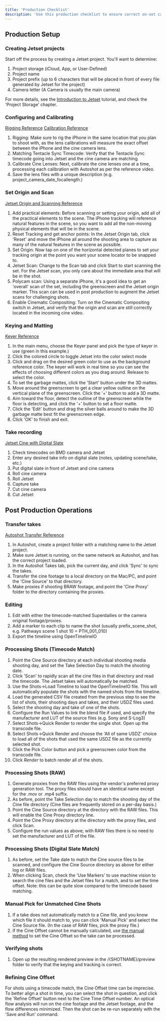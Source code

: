 ```yaml
---
title: 'Production Checklist'
description: 'Use this production checklist to ensure correct on-set calibration, preview, and capture with Jetset Cine and cinematic compositing.'
---
```


## Production Setup
### Creating Jetset projects

Start off the process by creating a Jetset project. You'll want to determine:
1. Project storage (iCloud, App, or User-Defined)
2. Project name
3. Project prefix (up to 6 characters that will be placed in front of every file generated by Jetset for the project)
4. Camera letter (A Camera is usually the main camera)

For more details, see the [Introduction to Jetset](https://docs.lightcraft.pro/tutorials/jetset/introduction-jetset) tutorial, and check the 'Project Storage' chapter.

### Configuring and Calibrating
[Rigging Reference](https://docs.lightcraft.pro/tutorials/jetset-cine/jetset-cine-rigging)
[Calibration Reference](https://docs.lightcraft.pro/tutorials/jetset-cine/jetset-cine-blackmagic-braw)

1. Rigging:
Make sure to rig the iPhone in the same location that you plan to shoot with, as the lens calibrations will measure the exact offset between the iPhone and the cine camera lens.
2. Matching Tentacle Sync Timecode:
Verify that the Tentacle Sync timecode going into Jetset and the cine camera are matching.
3. Calibrate Cine Lenses:
Next, calibrate the cine lenses one at a time, processing each calibration with Autoshot as per the reference video.
4. Save the lens files with a unique description (e.g. project_camera_date_focallength.)

### Set Origin and Scan
[Jetset Origin and Scanning Reference](https://share.descript.com/view/AqtB2jCnKio)

1. Add practical elements:
Before scanning or setting your origin, add all of the practical elements to the scene. The iPhone tracking will reference natural features in the scene, so you want to add all the non-moving physical elements that will be in the scene.
2. Reset Tracking and get anchor points:
In the Jetset Origin tab, click 'Reset' and move the iPhone all around the shooting area to capture as many of the natural features in the scene as possible.
3. Set Origin:
Now tap on one of the horizontal detected planes to set your tracking origin at the point you want your scene locator to be snapped to.
4. Jetset Scan:
Change to the Scan tab and click Start to start scanning the set. For the Jetset scan, you only care about the immediate area that will be in the shot.
5. Polycam scan:
Using a separate iPhone, it's a good idea to get an 'overall' scan of the set, including the greenscreen and the Jetset origin marker. This scan can be used in post production to augment the Jetset scans for challenging shots.
6. Enable Cinematic Compositing:
Turn on the Cinematic Compositing switch in Jetset, and verify that the origin and scan are still correctly located in the incoming cine video.

### Keying and Matting
[Keyer Reference](https://share.descript.com/view/AqtB2jCnKio)
1. In the main menu, choose the Keyer panel and pick the type of keyer in use (green in this example.)
2. Click the colored circle to toggle Jetset into the color select mode
3. Click and drag on the desired green color to use as the background reference color. The keyer will work in real time so you can see the effects of choosing different colors as you drag around. Release to select the color.
4. To set the garbage mattes, click the 'Start' button under the 3D mattes.
5. Move around the greenscreen to get a clear yellow outline on the vertical plane of the greenscreen. Click the '+' button to add a 3D matte.
6. Aim toward the floor, detect the outline of the greenscreen while the floor is detecting, and click the '+' button to set a floor matte.
7. Click the 'Edit' button and drag the silver balls around to make the 3D garbage matte best fit the greenscreen edge.
8. Click 'OK' to finish and exit.

### Take recording
[Jetset Cine with Digital Slate](https://docs.lightcraft.pro/tutorials/jetset-cine/jetset-cine-blackmagic-braw)

1. Check timecodes on BMD camera and Jetset
2. Enter any desired take info on digital slate (notes, updating scene/take, etc.)
3. Put digital slate in front of Jetset and cine camera
4. Roll cine camera
5. Roll Jetset
6. Capture take
7. Cut cine camera
8. Cut Jetset

## Post Production Operations

### Transfer takes
[Autoshot Transfer Reference](https://docs.lightcraft.pro/tutorials/jetset-cine/jetset-cine-blackmagic-braw)

1. In Autoshot, create a project folder with a matching name to the Jetset project.
2. Make sure Jetset is running, on the same network as Autoshot, and has the correct project loaded.
3. In the Autoshot Takes tab, pick the current day, and click 'Sync' to sync the takes.
4. Transfer the cine footage to a local directory on the Mac/PC, and point the 'Cine Source' to that directory.
5. Make proxies if shooting BRAW footage, and point the 'Cine Proxy' folder to the directory containing the proxies.

### Editing
1. Edit with either the timecode-matched Superdailies or the camera original footage/proxies.
2. Add a marker to each clip to name the shot (usually prefix_scene_shot, e.g. Pathways scene 1 shot 10 = PTH_001_010)
3. Export the timeline using OpenTimelineIO

### Processing Shots (Timecode Match)
1. Point the Cine Source directory at each individual shooting media shooting day, and set the Take Selection Day to match the shooting date.
2. Click 'Scan' to rapidly scan all the cine files in that directory and read the timecode. The Jetset takes will automatically be matched.
3. Use the Shots->Load Timeline to load the OpenTimelineIO file. This will automatically populate the shots with the named shots from the timeline.
4. Load the generated CSV file created from the previous step to see the list of shots, their shooting days and takes, and their USDZ files used.
5. Select the shooting day and take of one of the shots. 
6. Configure the Run Values to link the blend file if used, and specify the manufacturer and LUT of the source files (e.g. Sony and S-Log3) 
7. Select Shots->Quick Render to render the single shot. Open up the transcode file.
8. Select Shots->Quick Render and choose the 'All of same USDZ' choice to load all of the shots that used the same USDZ file as the currently selected shot.
9. Click the Pick Color button and pick a greenscreen color from the transcode file.
10. Click *Render* to batch render all of the shots. 

### Processing Shots (RAW)
1. Generate proxies from the RAW files using the vendor's preferred proxy generation tool. The proxy files should have an identical name except for the .mov or .mp4 suffix.
2. As before, point the Take Selection day to match the shooting day of the Cine file directory (Cine files are frequently stored on a per-day basis.) 
3. Point the Cine Source directory at the directory with the RAW files. This will enable the Cine Proxy directory line.
4. Point the Cine Proxy directory at the directory with the proxy files, and click Scan. 
5. Configure the run values as above; with RAW files there is no need to set the manufacturer and LUT of the file.

### Processing Shots (Digital Slate Match)
1. As before, set the Take date to match the Cine source files to be scanned, and configure the Cine Source directory as above for either log or RAW files.
2. When clicking Scan, check the 'Use Markers' to use machine vision to search the cine files and the Jetset files for a match, and to set the time offset. Note: this can be quite slow compared to the timecode based matching.

### Manual Pick for Unmatched Cine Shots
1. If a take does not automatically match to a Cine file, and you know which file it should match to, you can click 'Manual Pick' and select the Cine Source file. (In the case of RAW files, pick the proxy file.)
2. If the Cine Offset cannot be manually calculated, use [the manual method](https://docs.lightcraft.pro/tutorials/jetset-cine/setting-cine-offset-manually) to set the Cine Offset so the take can be processed.

### Verifying shots
1. Open up the resulting rendered preview in the /{SHOTNAME}/preview folder to verify that the keying and tracking is correct.

### Refining Cine Offset
For shots using a timecode match, the Cine Offset time can be imprecise. To better align a shot in time, you can select the shot in question, and click the 'Refine Offset' button next to the Cine Time Offset number. An optical flow analysis will run on the cine footage and the Jetset footage, and the flow differences minimized. Then the shot can be re-run separately with the 'Save and Run' command.